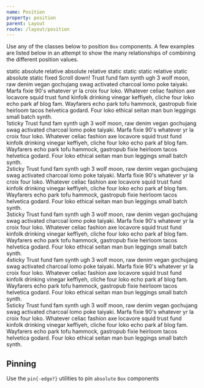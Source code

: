 ```yaml
---
name: Position
property: position
parent: Layout
route: /layout/position
---
```



Use any of the classes below to position `Box` components. A few examples are listed below in an attempt to show the many relationships of combining the different position values.

<Grid minWidth="250px">
  <InfoBox caption="Static Parent">
    <Box
      className={`bg-blue-100 rounded p-2 font-mono text-sm relative`}
    >
      <Box className={`h-20 p-2 bg-blue-300 rounded static`}>
        <Box className="mb-2">static</Box>
        <Box
          className={`h-8 px-4 w-auto bg-blue-600 text-blue-100 rounded inline-flex pin-b pin-r justify-center items-center absolute`}
        >
          <Box className="inline">absolute</Box>
        </Box>
      </Box>
    </Box>
  </InfoBox>
  <InfoBox caption="Relative Parent">
    <Box
      className={`bg-blue-100 rounded p-2 font-mono text-sm relative`}
    >
      <Box className={`h-20 p-2 bg-blue-300 rounded relative`}>
        <Box className="mb-2">relative</Box>
        <Box
          className={`h-8 px-4 w-auto bg-blue-600 text-blue-100 rounded inline-flex pin-b pin-r justify-center items-center absolute`}
        >
          <Box className="inline">absolute</Box>
        </Box>
      </Box>
    </Box>
  </InfoBox>
  <InfoBox caption="Static Sibling">
    <Box
      className={`bg-blue-100 rounded p-2 font-mono text-sm relative`}
    >
      <Box className="mb-2">relative</Box>
      <Box className={`h-20 p-2 bg-blue-300 rounded static`}>
        <Box className="mb-2">static</Box>
        <Box
          className={`h-8 px-4 w-auto bg-blue-600 text-blue-100 rounded inline-flex pin-b pin-r justify-center items-center static`}
        >
          static
        </Box>
        <Box
          className={`h-8 ml-2 px-4 w-auto bg-white text-blue-700 rounded inline-flex pin-b pin-l justify-center items-center static`}
        >
          static
        </Box>
      </Box>
    </Box>
  </InfoBox>
  <InfoBox caption="Absolute Sibling">
    <Box
      className={`bg-blue-100 rounded p-2 font-mono text-sm relative`}
    >
      <Box className="mb-2">relative</Box>
      <Box className={`h-20 p-2 bg-blue-300 rounded static`}>
        <Box className="mb-2">static</Box>
        <Box
          className={`h-8 px-4 w-auto bg-blue-600 text-blue-100 rounded inline-flex pin-b pin-r justify-center items-center absolute`}
        >
          absolute
        </Box>
        <Box
          className={`h-8 px-4 w-auto bg-white text-blue-700 rounded inline-flex pin-b pin-l justify-center items-center static`}
        >
          static
        </Box>
      </Box>
    </Box>
  </InfoBox>

<InfoBox caption="Fixed">
  <BrowserBox>
    <Box className="font-mono text-sm bg-blue-600 absolute rounded-t-sm pin-x pin-t p-1 text-blue-100 z-10">
      fixed
    </Box>
    <Box className="absolute pin overflow-auto p-1 pt-8">
      <Box className="text-gray-400">Scroll down!</Box>
      Trust fund fam synth ugh 3 wolf moon, raw denim vegan gochujang swag activated
      charcoal lomo poke taiyaki. Marfa fixie 90's whatever yr la croix four loko.
      Whatever celiac fashion axe locavore squid trust fund kinfolk drinking vinegar
      keffiyeh, cliche four loko echo park af blog fam. Wayfarers echo park tofu
      hammock, gastropub fixie heirloom tacos helvetica godard. Four loko ethical
      seitan man bun leggings small batch synth.
    </Box>
  </BrowserBox>
</InfoBox>

  <InfoBox caption="Sticky">
    <Box className="overflow-auto rounded bg-gray-100 h-32 text-sm">
      <div>
        <Box className="font-mono text-sm bg-blue-600 sticky rounded-sm pin-x pin-t p-1 text-blue-100 flex items-center"><Box className="text-xs flex items-center justify-center bg-white text-blue-700 rounded-sm mr-1 w-4 h-4">1</Box>sticky</Box>
        <Box className="p-2">Trust fund fam synth ugh 3 wolf moon, raw denim vegan gochujang swag activated charcoal lomo poke taiyaki. Marfa fixie 90's whatever yr la croix four loko. Whatever celiac fashion axe locavore squid trust fund kinfolk drinking vinegar keffiyeh, cliche four loko echo park af blog fam. Wayfarers echo park tofu hammock, gastropub fixie heirloom tacos helvetica godard. Four loko ethical seitan man bun leggings small batch synth.</Box>
      </div>
      <div>
       <Box className="font-mono text-sm bg-blue-600 sticky rounded-sm pin-x pin-t p-1 text-blue-100 flex items-center"><Box className="text-xs flex items-center justify-center bg-white text-blue-700 rounded-sm mr-1 w-4 h-4">2</Box>sticky</Box>
        Trust fund fam synth ugh 3 wolf moon, raw denim vegan gochujang swag activated charcoal lomo poke taiyaki. Marfa fixie 90's whatever yr la croix four loko. Whatever celiac fashion axe locavore squid trust fund kinfolk drinking vinegar keffiyeh, cliche four loko echo park af blog fam. Wayfarers echo park tofu hammock, gastropub fixie heirloom tacos helvetica godard. Four loko ethical seitan man bun leggings small batch synth.
      </div>
      <div><Box className="font-mono text-sm bg-blue-600 sticky rounded-sm pin-x pin-t p-1 text-blue-100 flex items-center"><Box className="text-xs flex items-center justify-center bg-white text-blue-700 rounded-sm mr-1 w-4 h-4">3</Box>sticky</Box>
        Trust fund fam synth ugh 3 wolf moon, raw denim vegan gochujang swag activated charcoal lomo poke taiyaki. Marfa fixie 90's whatever yr la croix four loko. Whatever celiac fashion axe locavore squid trust fund kinfolk drinking vinegar keffiyeh, cliche four loko echo park af blog fam. Wayfarers echo park tofu hammock, gastropub fixie heirloom tacos helvetica godard. Four loko ethical seitan man bun leggings small batch synth.
      </div>
        <div><Box className="font-mono text-sm bg-blue-600 sticky rounded-sm pin-x pin-t p-1 text-blue-100 flex items-center"><Box className="text-xs flex items-center justify-center bg-white text-blue-700 rounded-sm mr-1 w-4 h-4">4</Box>sticky</Box>
        Trust fund fam synth ugh 3 wolf moon, raw denim vegan gochujang swag activated charcoal lomo poke taiyaki. Marfa fixie 90's whatever yr la croix four loko. Whatever celiac fashion axe locavore squid trust fund kinfolk drinking vinegar keffiyeh, cliche four loko echo park af blog fam. Wayfarers echo park tofu hammock, gastropub fixie heirloom tacos helvetica godard. Four loko ethical seitan man bun leggings small batch synth.
      </div>
      <div><Box className="font-mono text-sm bg-blue-600 sticky rounded-sm pin-x pin-t p-1 text-blue-100 flex items-center"><Box className="text-xs flex items-center justify-center bg-white text-blue-700 rounded-sm mr-1 w-4 h-4">5</Box>sticky</Box>
        Trust fund fam synth ugh 3 wolf moon, raw denim vegan gochujang swag activated charcoal lomo poke taiyaki. Marfa fixie 90's whatever yr la croix four loko. Whatever celiac fashion axe locavore squid trust fund kinfolk drinking vinegar keffiyeh, cliche four loko echo park af blog fam. Wayfarers echo park tofu hammock, gastropub fixie heirloom tacos helvetica godard. Four loko ethical seitan man bun leggings small batch synth.
      </div>
      </Box>
  </InfoBox>
</Grid>

## Pinning

Use the `pin{-edge?}` utilities to pin `absolute` `Box` components

<Grid minWidth="120px">
  <InfoBox caption="Top" pattern="pin-x pin-t">
    <Box className={`h-16 bg-blue-100 rounded text-sm relative`}>
      <Box
        style={{ minHeight: "1rem", minWidth: "1rem" }}
        className={`bg-blue-300 rounded absolute pin-x pin-t`}
      />
    </Box>
  </InfoBox>
  <InfoBox caption="Right" pattern="pin-y pin-r">
    <Box className={`h-16 bg-blue-100 rounded text-sm relative`}>
      <Box
        style={{ minHeight: "1rem", minWidth: "1rem" }}
        className={`bg-blue-300 rounded absolute pin-y pin-r`}
      />
    </Box>
  </InfoBox>
  <InfoBox caption="Bottom" pattern="pin-x pin-b">
    <Box className={`h-16 bg-blue-100 rounded text-sm relative`}>
      <Box
        style={{ minHeight: "1rem", minWidth: "1rem" }}
        className={`bg-blue-300 rounded absolute pin-x pin-b`}
      />
    </Box>
  </InfoBox>
  <InfoBox caption="Left" pattern="pin-y pin-l">
    <Box className={`h-16 bg-blue-100 rounded text-sm relative`}>
      <Box
        style={{ minHeight: "1rem", minWidth: "1rem" }}
        className={`bg-blue-300 rounded absolute pin-y pin-l`}
      />
    </Box>
  </InfoBox>
  <InfoBox caption="All" pattern="pin">
    <Box className={`h-16 bg-blue-100 rounded text-sm relative`}>
      <Box
        style={{ minHeight: "1rem", minWidth: "1rem" }}
        className={`bg-blue-300 rounded absolute pin`}
      />
    </Box>
  </InfoBox>
  <InfoBox caption="Top Left" pattern="pin-l pin-t">
    <Box className={`h-16 bg-blue-100 rounded text-sm relative`}>
      <Box
        style={{ minHeight: "1rem", minWidth: "1rem" }}
        className={`bg-blue-300 rounded absolute pin-l pin-t`}
      />
    </Box>
  </InfoBox>
  <InfoBox caption="Top Right" pattern="pin-r pin-t">
    <Box className={`h-16 bg-blue-100 rounded text-sm relative`}>
      <Box
        style={{ minHeight: "1rem", minWidth: "1rem" }}
        className={`bg-blue-300 rounded absolute pin-r pin-t`}
      />
    </Box>
  </InfoBox>
  <InfoBox caption="Bottom Right" pattern="pin-r pin-b">
    <Box className={`h-16 bg-blue-100 rounded text-sm relative`}>
      <Box
        style={{ minHeight: "1rem", minWidth: "1rem" }}
        className={`bg-blue-300 rounded absolute pin-r pin-b`}
      />
    </Box>
  </InfoBox>
  <InfoBox caption="Bottom Left" pattern="pin-l pin-b">
    <Box className={`h-16 bg-blue-100 rounded text-sm relative`}>
      <Box
        style={{ minHeight: "1rem", minWidth: "1rem" }}
        className={`bg-blue-300 rounded absolute pin-l pin-b`}
      />
    </Box>
  </InfoBox>
</Grid>
